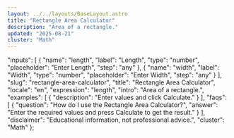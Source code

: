 ```yaml
---
layout: ../../layouts/BaseLayout.astro
title: "Rectangle Area Calculator"
description: "Area of a rectangle."
updated: "2025-08-21"
cluster: "Math"
---
```



  "inputs": [
    {
      "name": "length",
      "label": "Length",
      "type": "number",
      "placeholder": "Enter Length",
      "step": "any"
    },
    {
      "name": "width",
      "label": "Width",
      "type": "number",
      "placeholder": "Enter Width",
      "step": "any"
    }
  ],
  "slug": "rectangle-area-calculator",
  "title": "Rectangle Area Calculator",
  "locale": "en",
  "expression": "length",
  "intro": "Area of a rectangle.",
  "examples": [
    {
      "description": "Enter values and click Calculate."
    }
  ],
  "faqs": [
    {
      "question": "How do I use the Rectangle Area Calculator?",
      "answer": "Enter the required values and press Calculate to get the result."
    }
  ],
  "disclaimer": "Educational information, not professional advice.",
  "cluster": "Math"
};

<Calculator schema={schema} />
